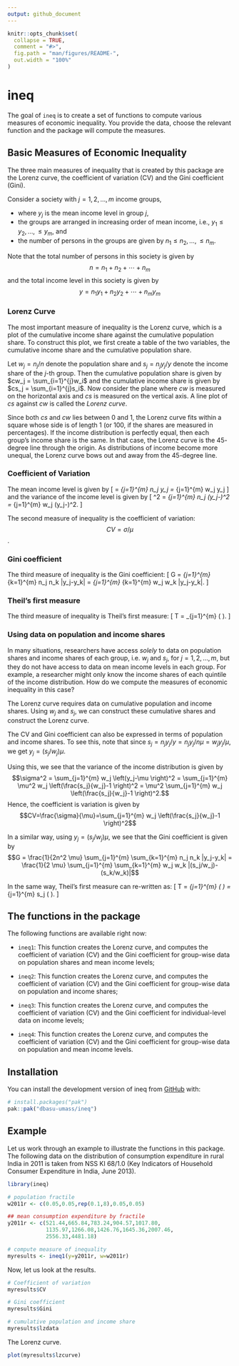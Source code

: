 ```yaml
---
output: github_document
---
```


<!-- README.md is generated from README.Rmd. Please edit that file -->

```r
knitr::opts_chunk$set(
  collapse = TRUE,
  comment = "#>",
  fig.path = "man/figures/README-",
  out.width = "100%"
)
```

# ineq

<!-- badges: start -->
<!-- badges: end -->

The goal of `ineq` is to create a set of functions to compute various measures of economic inequality. You provide the data, choose the relevant function and the package will compute the measures.  

## Basic Measures of Economic Inequality

The three main measures of inequality that is created by this package are the Lorenz curve, the coefficient of variation (CV) and the Gini coefficient (Gini). 

Consider a society with $j = 1, 2, \ldots, m$ income groups,  

- where $y_j$ is the mean income level in group $j$, 
- the groups are arranged in increasing order of mean income, i.e., $y_1 \leq y_2, \ldots, \leq y_m$, and
- the number of persons in the groups are given by $n_1 \leq n_2, \ldots, \leq n_m$.

Note that the total number of persons in this society is given by $$n = n_1 + n_2 + \cdots + n_m$$ and the total income level in this society is given by $$y = n_1y_1 + n_2 y_2 + \cdots + n_my_m$$

### Lorenz Curve

The most important measure of inequality is the Lorenz curve, which is a plot of the cumulative income share against the cumulative population share. To construct this plot, we first create a table of the two variables, the cumulative income share and the cumulative population share.

Let $w_j = n_j/n$ denote the population share and $s_j=n_jy_j/y$ denote the income share of the $j$-th group. Then the cumulative population share is given by $cw_j = \sum_{i=1}^{j}w_i$ and the cumulative income share is given by $cs_j = \sum_{i=1}^{j}s_i$. Now consider the plane where $cw$ is measured on the horizontal axis and $cs$ is measured on the vertical axis. A line plot of $cs$ against $cw$ is called the *Lorenz curve*. 

Since both $cs$ and $cw$ lies between $0$ and $1$, the Lorenz curve fits within a square whose side is of length $1$ (or 100, if the shares are measured in percentages). If the income distribution is perfectly equal, then each group's income share is the same. In that case, the Lorenz curve is the $45$-degree line through the origin. As distributions of income become more unequal, the Lorenz curve bows out and away from the $45$-degree line.

### Coefficient of Variation

The mean income level is given by 
\[
\mu = \frac{1}{n} \sum_{j=1}^{m} n_j y_j = \sum_{j=1}^{m} w_j y_j 
\]
and the variance of the income level is given by
\[
\sigma^2 = \frac{1}{n} \sum_{j=1}^{m} n_j \left(y_j-\mu \right)^2 = \sum_{j=1}^{m} w_j \left(y_j-\mu \right)^2.
\]

The second measure of inequality is the coefficient of variation: $$CV=\sigma/\mu$$.

### Gini coefficient

The third measure of inequality is the Gini coefficient:
\[
G = \frac{1}{2n^2 \mu} \sum_{j=1}^{m} \sum_{k=1}^{m} n_j n_k |y_j-y_k| = \frac{1}{2 \mu} \sum_{j=1}^{m} \sum_{k=1}^{m} w_j w_k |y_j-y_k|.
\]


### Theil's first measure 

The third measure of inequality is Theil's first measure:
\[
T = \sum_{j=1}^{m} \frac{n_j}{n}  \frac{y_j}{\mu} \ln \left( \frac{y_j}{\mu} \right).
\]


### Using data on population and income shares

In many situations, researchers have access *solely* to data on population shares and income shares of each group, i.e. $w_j$ and $s_j$, for $j=1,2, \ldots, m$, but they do not have access to data on mean income levels in each group. For example, a researcher might only know the income shares of each quintile of the income distribution. How do we compute the measures of economic inequality in this case?

The Lorenz curve requires data on cumulative population and income shares. Using $w_j$ and $s_j$, we can construct these cumulative shares and construct the Lorenz curve. 

The CV and Gini coefficient can also be expressed in terms of population and income shares. To see this, note that since $s_j=n_jy_j/y=n_jy_j/n\mu=w_jy_j/\mu$, we get $y_j=(s_j/w_j)\mu$. 

Using this, we see that the variance of the income distribution is given by $$\sigma^2 = \sum_{j=1}^{m} w_j \left(y_j-\mu \right)^2 = \sum_{j=1}^{m} \mu^2 w_j \left(\frac{s_j}{w_j}-1 \right)^2 = \mu^2 \sum_{j=1}^{m}  w_j \left(\frac{s_j}{w_j}-1 \right)^2.$$ Hence, the coefficient is variation is given by $$CV=\frac{\sigma}{\mu}=\sum_{j=1}^{m}  w_j \left(\frac{s_j}{w_j}-1 \right)^2$$

In a similar way, using $y_j=(s_j/w_j)\mu$, we see that the Gini coefficient is given by $$G = \frac{1}{2n^2 \mu} \sum_{j=1}^{m} \sum_{k=1}^{m} n_j n_k |y_j-y_k| = \frac{1}{2 \mu} \sum_{j=1}^{m} \sum_{k=1}^{m} w_j w_k |(s_j/w_j)-(s_k/w_k)|$$

In the same way, Theil's first measure can re-written as:
\[
T = \sum_{j=1}^{m} \frac{n_j}{n}  \frac{y_j}{\mu} \ln \left( \frac{y_j}{\mu} \right) = \sum_{j=1}^{m} s_j \ln \left( \frac{y_j}{\mu} \right).
\]


## The functions in the package

The following functions are available right now:  

- `ineq1`: This function creates the Lorenz curve, and computes the coefficient of variation (CV) and the Gini coefficient for group-wise data on population shares and mean income levels;

- `ineq2`: This function creates the Lorenz curve, and computes the coefficient of variation (CV) and the Gini coefficient for group-wise data on population and income shares;

- `ineq3`: This function creates the Lorenz curve, and computes the coefficient of variation (CV) and the Gini coefficient for individual-level data on income levels;

- `ineq4`: This function creates the Lorenz curve, and computes the coefficient of variation (CV) and the Gini coefficient for group-wise data on population and mean income levels.

## Installation

You can install the development version of ineq from [GitHub](https://github.com/) with:

``` r
# install.packages("pak")
pak::pak("dbasu-umass/ineq")
```

## Example

Let us work through an example to illustrate the functions in this package. The following data on the distribution of consumption expenditure in rural India in 2011 is taken from NSS KI 68/1.0 (Key Indicators of Household Consumer Expenditure in India, June 2013).

```r
library(ineq)

# population fractile
w2011r <- c(0.05,0.05,rep(0.1,8),0.05,0.05)

## mean consumption expenditure by fractile
y2011r <- c(521.44,665.84,783.24,904.57,1017.80,
            1135.97,1266.08,1426.76,1645.36,2007.46,
            2556.33,4481.18)

# compute measure of inequality
myresults <- ineq1(y=y2011r, w=w2011r)

```

Now, let us look at the results.

```r
# Coefficient of variation
myresults$CV

# Gini coefficient
myresults$Gini

# cumulative population and income share
myresults$lzdata

```


The Lorenz curve.
```r
plot(myresults$lzcurve)
```


